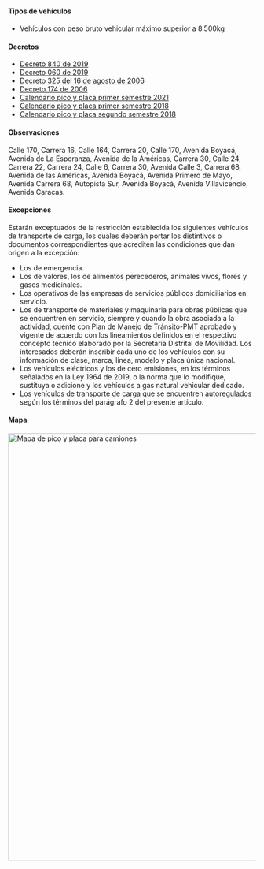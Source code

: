 
#### Tipos de vehículos

- Vehículos con peso bruto vehicular máximo superior a 8.500kg

#### Decretos

- [Decreto 840 de 2019](http://www.andi.com.co/Uploads/Decreto%20840%202019.pdf)
- [Decreto 060 de 2019](https://es.scribd.com/document/400064441/Decreto-060-de-2019#fullscreen)
- [Decreto 325 del 16 de agosto de 2006](http://www.alcaldiabogota.gov.co/sisjur/normas/Norma1.jsp?i=21050)
- [Decreto 174 de 2006](http://www.alcaldiabogota.gov.co/sisjur/normas/Norma1.jsp?i=56330)
- [Calendario pico y placa primer semestre 2021](/bogota/calendario-pico-y-placa-primer-semestre-2021.pdf)
- [Calendario pico y placa primer semestre 2018](/bogota/calendario-pico-y-placa-primer-semestre-2018.pdf)
- [Calendario pico y placa segundo semestre 2018](/bogota/calendario-pico-y-placa-segundo-semestre-2018.pdf)

#### Observaciones

Calle 170, Carrera 16, Calle 164, Carrera 20, Calle 170, Avenida Boyacá, Avenida de La Esperanza, Avenida de la Américas, Carrera 30, Calle 24, Carrera 22, Carrera 24, Calle 6, Carrera 30, Avenida Calle 3, Carrera 68, Avenida de las Américas, Avenida Boyacá, Avenida Primero de Mayo, Avenida Carrera 68, Autopista Sur, Avenida Boyacá, Avenida Villavicencio, Avenida Caracas.

#### Excepciones

Estarán exceptuados de la restricción establecida los siguientes vehículos de transporte de carga, los cuales deberán portar los distintivos o documentos correspondientes que acrediten las condiciones que dan origen a la excepción:

- Los de emergencia.
- Los de valores, los de alimentos perecederos, animales vivos, flores y gases medicinales.
- Los operativos de las empresas de servicios públicos domiciliarios en servicio.
- Los de transporte de materiales y maquinaria para obras públicas que se encuentren en servicio, siempre y cuando la obra asociada a la actividad, cuente con Plan de Manejo de Tránsito-PMT aprobado y vigente de acuerdo con los lineamientos definidos en el respectivo concepto técnico elaborado por la Secretaría Distrital de Movilidad. Los interesados deberán inscribir cada uno de los vehículos con su información de clase, marca, línea, modelo y placa única nacional.
- Los vehículos eléctricos y los de cero emisiones, en los términos señalados en la Ley 1964 de 2019, o la norma que lo modifique, sustituya o adicione y los vehículos a gas natural vehicular dedicado.
- Los vehículos de transporte de carga que se encuentren autoregulados según los términos del parágrafo 2 del presente artículo.

#### Mapa

<Image
  alt="Mapa de pico y placa para camiones"
  src="/bogota/mapa-de-pico-y-placa-para-camiones.jpg"
  height="867"
  width="1440"
/>

